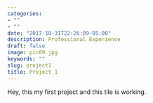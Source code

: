 ```yaml
---
categories:
- ""
- ""
date: "2017-10-31T22:26:09-05:00"
description: Professional Experience
draft: false
image: pic09.jpg
keywords: ""
slug: project1
title: Project 1
---
```


Hey, this my first project and this tile is working. 

